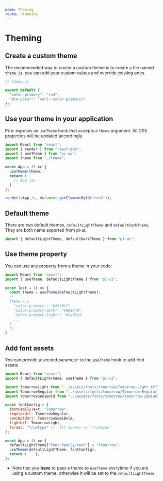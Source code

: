 ```yaml
---
name: Theming
route: /theming
---
```


# Theming

## Create a custom theme

The recommended way to create a custom theme is to create a file named `theme.js`, you can add your custom values and override existing ones.

```js
// theme.js

export default {
  "color-primary": "red",
  "btn-color": "var(--color-primary)"
};
```

## Use your theme in your application

Pi-ui exposes an `useTheme` hook that accepts a `theme` argument. All CSS properties will be updated accordingly.


```js
import React from "react";
import { render } from "react-dom";
import { useTheme } from "pi-ui";
import theme from "./theme";

const App = () => {
  useTheme(theme);
  return (
    // App jsx
  )
};

render(<App />, document.getElementById("root"));
```

## Default theme

There are two default themes, `defaultLightTheme` and `defaultDarkTheme`. They are both name exported from pi-ui.

```js
import { defaultLightTheme, defaultDarkTheme } from "pi-ui";
```

## Use theme property

You can use any property from a theme in your code:

```js
import React from "react";
import { useTheme, defaultLightTheme } from "pi-ui";

const Test = () => {
  const theme = useTheme(defaultLightTheme);
  /*
  theme = {
    "color-primary": "#2970ff",
    "color-primary-dark": "#091440",
    "color-primary-light": "#2ed8a3"
    ...
  }
  */
}
```

## Add font assets

You can provide a second parameter to the `useTheme` hook to add font assets

```js
import React from "react";
import { defaultLightTheme, useTheme } from "pi-ui";

import TomorrowLight from "../assets/fonts/tomorrow/Tomorrow-Light.ttf";
import TomorrowRegular from "../assets/fonts/tomorrow/Tomorrow-Regular.ttf";
import TomorrowSemiBold from "../assets/fonts/tomorrow/Tomorrow-SemiBold.ttf";

const fontConfig = {
  fontFamilyText: "Tomorrow",
  regularUrl: TomorrowRegular,
  semiBoldUrl: TomorrowSemiBold,
  lightUrl: TomorrowLight,
  format: "truetype" // .ttf assets => 'truetype'
};

const App = () => {
  defaultLightTheme["font-family-text"] = "Tomorrow";
  useTheme(defaultLightTheme, fontConfig);
  return (....);
};
```

* Note that you **have** to pass a theme to `useTheme` everytime if you are using a custom theme, otherwise it will be set to the `defaultLightTheme`.